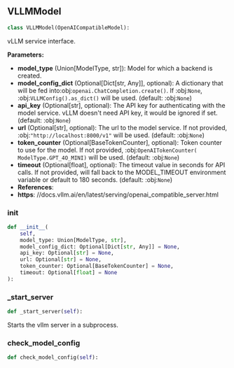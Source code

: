 <a id="camel.models.vllm_model"></a>

<a id="camel.models.vllm_model.VLLMModel"></a>

## VLLMModel

```python
class VLLMModel(OpenAICompatibleModel):
```

vLLM service interface.

**Parameters:**

- **model_type** (Union[ModelType, str]): Model for which a backend is created.
- **model_config_dict** (Optional[Dict[str, Any]], optional): A dictionary that will be fed into:obj:`openai.ChatCompletion.create()`. If :obj:`None`, :obj:`VLLMConfig().as_dict()` will be used. (default: :obj:`None`)
- **api_key** (Optional[str], optional): The API key for authenticating with the model service. vLLM doesn't need API key, it would be ignored if set. (default: :obj:`None`)
- **url** (Optional[str], optional): The url to the model service. If not provided, :obj:`"http://localhost:8000/v1"` will be used. (default: :obj:`None`)
- **token_counter** (Optional[BaseTokenCounter], optional): Token counter to use for the model. If not provided, :obj:`OpenAITokenCounter( ModelType.GPT_4O_MINI)` will be used. (default: :obj:`None`)
- **timeout** (Optional[float], optional): The timeout value in seconds for API calls. If not provided, will fall back to the MODEL_TIMEOUT environment variable or default to 180 seconds. (default: :obj:`None`)
- **References**: 
- **https**: //docs.vllm.ai/en/latest/serving/openai_compatible_server.html

<a id="camel.models.vllm_model.VLLMModel.__init__"></a>

### __init__

```python
def __init__(
    self,
    model_type: Union[ModelType, str],
    model_config_dict: Optional[Dict[str, Any]] = None,
    api_key: Optional[str] = None,
    url: Optional[str] = None,
    token_counter: Optional[BaseTokenCounter] = None,
    timeout: Optional[float] = None
):
```

<a id="camel.models.vllm_model.VLLMModel._start_server"></a>

### _start_server

```python
def _start_server(self):
```

Starts the vllm server in a subprocess.

<a id="camel.models.vllm_model.VLLMModel.check_model_config"></a>

### check_model_config

```python
def check_model_config(self):
```

